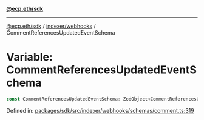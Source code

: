 [**@ecp.eth/sdk**](../../../index.mdx)

***

[@ecp.eth/sdk](/sdk-reference/index.mdx) / [indexer/webhooks](/sdk-reference/indexer/webhooks/index.mdx) / CommentReferencesUpdatedEventSchema

# Variable: CommentReferencesUpdatedEventSchema

```ts
const CommentReferencesUpdatedEventSchema: ZodObject<CommentReferencesUpdatedEvent>;
```

Defined in: [packages/sdk/src/indexer/webhooks/schemas/comment.ts:319](https://github.com/ecp-eth/comments-monorepo/blob/main/packages/sdk/src/indexer/webhooks/schemas/comment.ts#L319)
